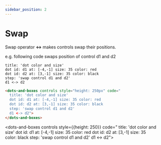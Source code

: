 ```yaml
---
sidebar_position: 2
---
```


# Swap

Swap operator **\<-\>** makes controls swap their positions.

e.g. following code swaps position of control d1 and d2

```dabl tab showLineNumbers
title: 'dot color and size'
dot id: d1 at: [-4,-1] size: 35 color: red
dot id: d2 at: [3,-1] size: 35 color: black
step: 'swap control d1 and d2'
d1 <-> d2
```
```html tab showLineNumbers
<dots-and-boxes controls style="height: 250px" code="
  title: 'dot color and size'
  dot id: d1 at: [-4,-1] size: 35 color: red
  dot id: d2 at: [3,-1] size: 35 color: black
  step: 'swap control d1 and d2'
  d1 <-> d2">
</dots-and-boxes>
```

<dots-and-boxes controls style={{height: 250}} code="
   title: 'dot color and size'
   dot id: d1 at: [-4,-1] size: 35 color: red
   dot id: d2 at: [3,-1] size: 35 color: black
   step: 'swap control d1 and d2'
   d1 <-> d2">
</dots-and-boxes>